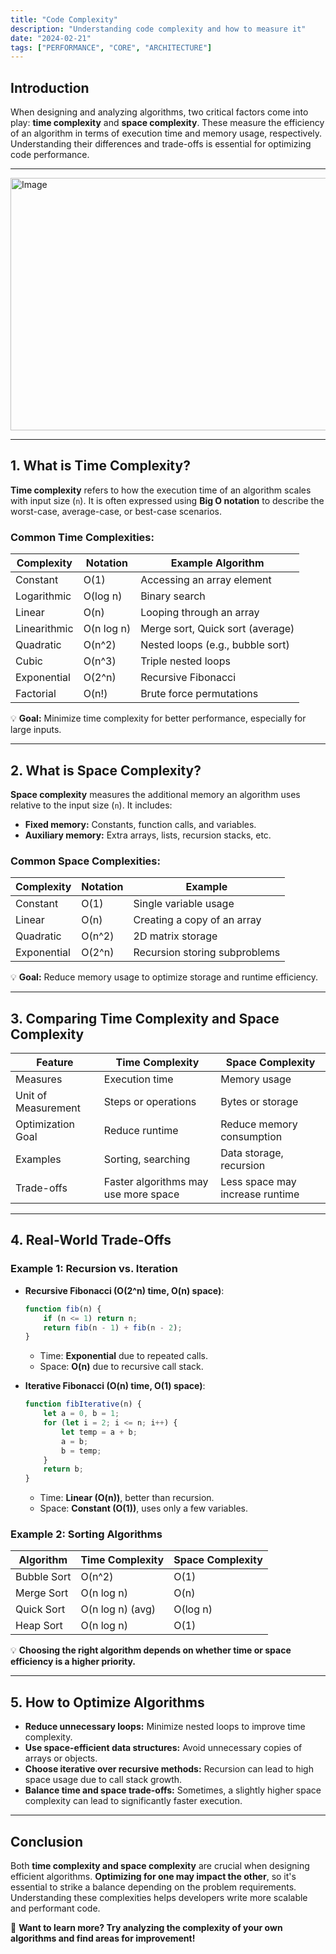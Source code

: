 ```yaml
---
title: "Code Complexity"
description: "Understanding code complexity and how to measure it"
date: "2024-02-21"
tags: ["PERFORMANCE", "CORE", "ARCHITECTURE"]
---
```


## Introduction
When designing and analyzing algorithms, two critical factors come into play: **time complexity** and **space complexity**. These measure the efficiency of an algorithm in terms of execution time and memory usage, respectively. Understanding their differences and trade-offs is essential for optimizing code performance.

---

<Image src="/blog-post-complexity.png" width="718" height="404" alt="Image" />

---

## 1. What is Time Complexity?
**Time complexity** refers to how the execution time of an algorithm scales with input size (`n`). It is often expressed using **Big O notation** to describe the worst-case, average-case, or best-case scenarios.

### **Common Time Complexities:**
| Complexity | Notation | Example Algorithm |
|------------|---------|-----------------|
| Constant   | O(1)   | Accessing an array element |
| Logarithmic | O(log n) | Binary search |
| Linear | O(n) | Looping through an array |
| Linearithmic | O(n log n) | Merge sort, Quick sort (average) |
| Quadratic | O(n^2) | Nested loops (e.g., bubble sort) |
| Cubic | O(n^3) | Triple nested loops |
| Exponential | O(2^n) | Recursive Fibonacci |
| Factorial | O(n!) | Brute force permutations |

💡 **Goal:** Minimize time complexity for better performance, especially for large inputs.

---

## 2. What is Space Complexity?
**Space complexity** measures the additional memory an algorithm uses relative to the input size (`n`). It includes:
- **Fixed memory:** Constants, function calls, and variables.
- **Auxiliary memory:** Extra arrays, lists, recursion stacks, etc.

### **Common Space Complexities:**
| Complexity | Notation | Example |
|------------|---------|---------|
| Constant | O(1) | Single variable usage |
| Linear | O(n) | Creating a copy of an array |
| Quadratic | O(n^2) | 2D matrix storage |
| Exponential | O(2^n) | Recursion storing subproblems |

💡 **Goal:** Reduce memory usage to optimize storage and runtime efficiency.

---

## 3. Comparing Time Complexity and Space Complexity
| Feature | Time Complexity | Space Complexity |
|---------|----------------|-----------------|
| Measures | Execution time | Memory usage |
| Unit of Measurement | Steps or operations | Bytes or storage |
| Optimization Goal | Reduce runtime | Reduce memory consumption |
| Examples | Sorting, searching | Data storage, recursion |
| Trade-offs | Faster algorithms may use more space | Less space may increase runtime |

---

## 4. Real-World Trade-Offs
### **Example 1: Recursion vs. Iteration**
- **Recursive Fibonacci (O(2^n) time, O(n) space)**:
  ```javascript
  function fib(n) {
      if (n <= 1) return n;
      return fib(n - 1) + fib(n - 2);
  }
  ```
  - Time: **Exponential** due to repeated calls.
  - Space: **O(n)** due to recursive call stack.

- **Iterative Fibonacci (O(n) time, O(1) space)**:
  ```javascript
  function fibIterative(n) {
      let a = 0, b = 1;
      for (let i = 2; i <= n; i++) {
          let temp = a + b;
          a = b;
          b = temp;
      }
      return b;
  }
  ```
  - Time: **Linear (O(n))**, better than recursion.
  - Space: **Constant (O(1))**, uses only a few variables.

### **Example 2: Sorting Algorithms**
| Algorithm | Time Complexity | Space Complexity |
|-----------|---------------|-----------------|
| Bubble Sort | O(n^2) | O(1) |
| Merge Sort | O(n log n) | O(n) |
| Quick Sort | O(n log n) (avg) | O(log n) |
| Heap Sort | O(n log n) | O(1) |

💡 **Choosing the right algorithm depends on whether time or space efficiency is a higher priority.**

---

## 5. How to Optimize Algorithms
- **Reduce unnecessary loops:** Minimize nested loops to improve time complexity.
- **Use space-efficient data structures:** Avoid unnecessary copies of arrays or objects.
- **Choose iterative over recursive methods:** Recursion can lead to high space usage due to call stack growth.
- **Balance time and space trade-offs:** Sometimes, a slightly higher space complexity can lead to significantly faster execution.

---

## Conclusion
Both **time complexity and space complexity** are crucial when designing efficient algorithms. **Optimizing for one may impact the other**, so it's essential to strike a balance depending on the problem requirements. Understanding these complexities helps developers write more scalable and performant code.

🚀 **Want to learn more? Try analyzing the complexity of your own algorithms and find areas for improvement!**